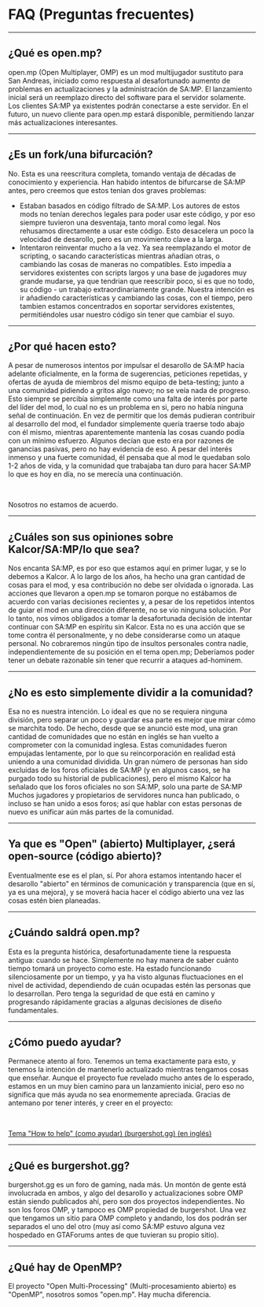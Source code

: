 # FAQ (Preguntas frecuentes)

<hr />

## ¿Qué es open.mp?

open.mp (Open Multiplayer, OMP) es un mod multijugador sustituto para San Andreas, iniciado como respuesta al desafortunado aumento de problemas en actualizaciones y la administración de SA:MP. El lanzamiento inicial será un reemplazo directo del software para el servidor solamente. Los clientes SA:MP ya existentes podrán conectarse a este servidor. En el futuro, un nuevo cliente para open.mp estará disponible, permitiendo lanzar más actualizaciones interesantes.

<hr />

## ¿Es un fork/una bifurcación?

No. Esta es una reescritura completa, tomando ventaja de décadas de conocimiento y experiencia. Han habido intentos de bifurcarse de SA:MP antes, pero creemos que estos tenian dos graves problemas:

- Estaban basados en código filtrado de SA:MP. Los autores de estos mods no tenían derechos legales para poder usar este código, y por eso siempre tuvieron una desventaja, tanto moral como legal. Nos rehusamos directamente a usar este código. Esto desacelera un poco la velocidad de desarollo, pero es un movimiento clave a la larga.
- Intentaron reinventar mucho a la vez. Ya sea reemplazando el motor de scripting, o sacando características mientras añadían otras, o cambiando las cosas de maneras no compatibles. Esto impedía a servidores existentes con scripts largos y una base de jugadores muy grande mudarse, ya que tendrian que reescribir poco, si es que no todo, su código - un trabajo extraordinariamente grande. Nuestra intención es ir añadiendo características y cambiando las cosas, con el tiempo, pero tambien estamos concentrados en soportar servidores existentes, permitiéndoles usar nuestro código sin tener que cambiar el suyo.

<hr />

## ¿Por qué hacen esto?

A pesar de numerosos intentos por impulsar el desarollo de SA:MP hacia adelante oficialmente, en la forma de sugerencias, peticiones repetidas, y ofertas de ayuda de miembros del mismo equipo de beta-testing; junto a una comunidad pidiendo a gritos algo nuevo; no se veía nada de progreso. Esto siempre se percibía simplemente como una falta de interés por parte del líder del mod, lo cual no es un problema en si, pero no había ninguna señal de continuación. En vez de permitir que los demás pudieran contribuir al desarrollo del mod, el fundador simplemente quería traerse todo abajo con él mismo, mientras aparentemente mantenía las cosas cuando podía con un mínimo esfuerzo. Algunos decían que esto era por razones de ganancias pasivas, pero no hay evidencia de eso. A pesar del interés inmenso y una fuerte comunidad, él pensaba que al mod le quedaban solo 1-2 años de vida, y la comunidad que trabajaba tan duro para hacer SA:MP lo que es hoy en día, no se merecía una continuación.

<br />

Nosotros no estamos de acuerdo.

<hr />

## ¿Cuáles son sus opiniones sobre Kalcor/SA:MP/lo que sea?

Nos encanta SA:MP, es por eso que estamos aquí en primer lugar, y se lo debemos a Kalcor. A lo largo de los años, ha hecho una gran cantidad de cosas para el mod, y esa contribución no debe ser olvidada o ignorada. Las acciones que llevaron a open.mp se tomaron porque no estábamos de acuerdo con varias decisiones recientes y, a pesar de los repetidos intentos de guiar el mod en una dirección diferente, no se vio ninguna solución. Por lo tanto, nos vimos obligados a tomar la desafortunada decisión de intentar continuar con SA:MP en espíritu sin Kalcor. Esta no es una acción que se tome contra él personalmente, y no debe considerarse como un ataque personal. No cobraremos ningún tipo de insultos personales contra nadie, independientemente de su posición en el tema open.mp; Deberíamos poder tener un debate razonable sin tener que recurrir a ataques ad-hominem.

<hr />

## ¿No es esto simplemente dividir a la comunidad?

Esa no es nuestra intención. Lo ideal es que no se requiera ninguna división, pero separar un poco y guardar esa parte es mejor que mirar cómo se marchita todo. De hecho, desde que se anunció este mod, una gran cantidad de comunidades que no están en inglés se han vuelto a comprometer con la comunidad inglesa. Estas comunidades fueron empujadas lentamente, por lo que su reincorporación en realidad está uniendo a una comunidad dividida. Un gran número de personas han sido excluidas de los foros oficiales de SA:MP (y en algunos casos, se ha purgado todo su historial de publicaciones), pero el mismo Kalcor ha señalado que los foros oficiales no son SA:MP, solo una parte de SA:MP Muchos jugadores y propietarios de servidores nunca han publicado, o incluso se han unido a esos foros; así que hablar con estas personas de nuevo es unificar aún más partes de la comunidad.

<hr />

## Ya que es "Open" (abierto) Multiplayer, ¿será open-source (código abierto)?

Eventualmente ese es el plan, sí. Por ahora estamos intentando hacer el desarollo "abierto" en términos de comunicación y transparencia (que en sí, ya es una mejora), y se moverá hacia hacer el código abierto una vez las cosas estén bien planeadas.

<hr />

## ¿Cuándo saldrá open.mp?

Esta es la pregunta histórica, desafortunadamente tiene la respuesta antigua: cuando se hace. Simplemente no hay manera de saber cuánto tiempo tomará un proyecto como este. Ha estado funcionando silenciosamente por un tiempo, y ya ha visto algunas fluctuaciones en el nivel de actividad, dependiendo de cuán ocupadas estén las personas que lo desarrollan. Pero tenga la seguridad de que está en camino y progresando rápidamente gracias a algunas decisiones de diseño fundamentales.

<hr />

## ¿Cómo puedo ayudar?

Permanece atento al foro. Tenemos un tema exactamente para esto, y tenemos la intención de mantenerlo actualizado mientras tengamos cosas que enseñar. Aunque el proyecto fue revelado mucho antes de lo esperado, estamos en un muy bien camino para un lanzamiento inicial, pero eso no significa que más ayuda no sea enormemente apreciada. Gracias de antemano por tener interés, y creer en el proyecto:

<br />

[Tema "How to help" (como ayudar) (burgershot.gg) (en inglés)](https://www.burgershot.gg/showthread.php?tid=99)

<hr />

## ¿Qué es burgershot.gg?

burgershot.gg es un foro de gaming, nada más. Un montón de gente está involucrada en ambos, y algo del desarollo y actualizaciones sobre OMP están siendo publicados ahí, pero son dos proyectos independientes. No son los foros OMP, y tampoco es OMP propiedad de burgershot. Una vez que tengamos un sitio para OMP completo y andando, los dos podrán ser separados el uno del otro (muy así como SA:MP estuvo alguna vez hospedado en GTAForums antes de que tuvieran su propio sitio).

<hr />

## ¿Qué hay de OpenMP?

El proyecto "Open Multi-Processing" (Multi-procesamiento abierto) es "OpenMP", nosotros somos "open.mp". Hay mucha diferencia.
